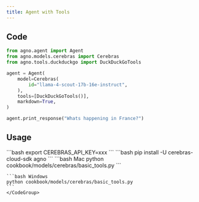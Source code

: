 ```yaml
---
title: Agent with Tools
---
```


## Code

```python cookbook/models/cerebras/basic_tools.py
from agno.agent import Agent
from agno.models.cerebras import Cerebras
from agno.tools.duckduckgo import DuckDuckGoTools

agent = Agent(
    model=Cerebras(
        id="llama-4-scout-17b-16e-instruct",
    ),
    tools=[DuckDuckGoTools()],
    markdown=True,
)

agent.print_response("Whats happening in France?")
```

## Usage

<Steps>
  <Snippet file="create-venv-step.mdx" />

  <Step title="Set your API key">
    ```bash
    export CEREBRAS_API_KEY=xxx
    ```
  </Step>

  <Step title="Install libraries">
    ```bash
    pip install -U cerebras-cloud-sdk agno
    ```
  </Step>

  <Step title="Run Agent">
    <CodeGroup>
    ```bash Mac
    python cookbook/models/cerebras/basic_tools.py
    ```

    ```bash Windows
    python cookbook/models/cerebras/basic_tools.py
    ```
    </CodeGroup>
  </Step>
</Steps>